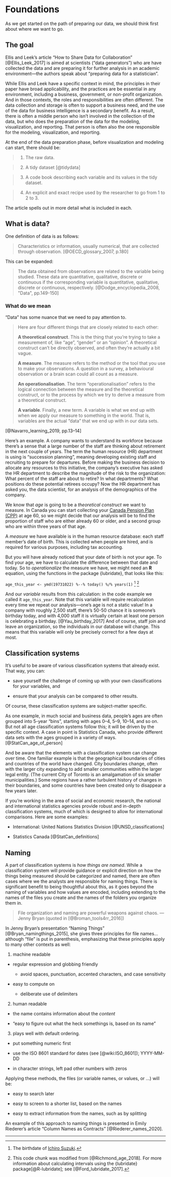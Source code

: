 # Foundations {#foundations}

As we get started on the path of preparing our data, we should think first about where we want to go.


## The goal

Ellis and Leek's article "How to Share Data for Collaboration" [@Ellis_Leek_2017] is aimed at scientists ("data generators") who are have collected the data and are preparing it for further analysis in an academic environment—the authors speak about "preparing data for a statistician". 

While Ellis and Leek have a specific context in mind, the principles in their paper have broad applicability, and the practices are be essential in any environment, including a business, government, or non-profit organization. And in those contexts, the roles and responsibilities are often different. The data collection and storage is often to support a business need, and the use of the data for business intelligence is a secondary benefit. As a result, there is often a middle person who isn't involved in the collection of the data, but who does the preparation of the data for the modeling, visualization, and reporting. That person is often also the one responsible for the modeling, visualization, and reporting.

At the end of the data preparation phase, before visualization and modeling can start, there should be:

> 1. The raw data.

> 2. A tidy dataset [@tidydata]

> 3. A code book describing each variable and its values in the tidy dataset.

> 4. An explicit and exact recipe used by the researcher to go from 1 to 2 to 3.

The article spells out in more detail what is included in each.


## What is data?

One definition of data is as follows:

> Characteristics or information, usually numerical, that are collected through observation. [@OECD_glossary_2007, p.180]

This can be expanded:

> The data obtained from observations are related to the variable being studied. These data are quantitative, qualitative, discrete or continuous if the corresponding variable is quantitative, qualitative, discrete or continuous, respectively. [@Dodge_encyclopedia_2008, "Data", pp.149-150]


### What do we mean

"Data" has some nuance that we need to pay attention to.

> Here are four different things that are closely related to each other:
>
> **__A theoretical construct__**. This is the thing that you’re trying to take a measurement of, like “age”, “gender” or an “opinion”. A theoretical construct can’t be directly observed, and often they’re actually a bit vague.
>
>**__A measure__**. The measure refers to the method or the tool that you use to make your observations. A question in a survey, a behavioural observation or a brain scan could all count as a measure.
>
>**__An operationalisation__**. The term “operationalisation” refers to the logical connection between the measure and the theoretical construct, or to the process by which we try to derive a measure from a theoretical construct.
>
>**__A variable__**. Finally, a new term. A variable is what we end up with when we apply our measure to something in the world. That is, variables are the actual “data” that we end up with in our data sets.

[@Navarro_learning_2019, pp.13–14]

Here's an example. A company wants to understand its workforce because there's a sense that a large number of the staff are thinking about retirement in the next couple of years. The term the human resource (HR) department is using is "succession planning", meaning developing existing staff and recruiting to prepare for departures. Before making the business decision to allocate any resources to this initiative, the company's executive has asked the HR department to describe the magnitude of the risk to the organization: What percent of the staff are about to retire? In what departments? What positions do these potential retirees occupy? Now the HR department has asked you, the data scientist, for an analysis of the demographics of the company. 

We know that _age_ is going to be a _theoretical construct_ we want to measure. In Canada you can start collecting your [Canada Pension Plan (CPP)](https://www.canada.ca/en/services/benefits/publicpensions/cpp.html) at age 60, so we might decide that our analysis will be to find the proportion of staff who are either already 60 or older, and a second group who are within three years of that age.

A _measure_ we have available is in the human resource database: each staff member's date of birth. This is collected when people are hired, and is required for various purposes, including tax accounting.

But you will have already noticed that your date of birth is not your age. To find your age, we have to calculate the difference between that date and today. So to _operationalize_ the measure we have, we might need an **R** equation, using the functions in the package {lubridate}, that looks like this:

`age_this_year <- ymd(19731022) %--% today() %/% years(1)` ^[The birthdate of [Ichiro Suzuki](https://en.wikipedia.org/wiki/Ichiro_Suzuki).] ^[This code chunk was modified from [@Richmond_age_2018]. For more information about calculating intervals using the {lubridate} package[@R-lubridate]; see [@Ford_lubridate_2017].]


And our _variable_ results from this calculation: in the code example we called it `age_this_year`. Note that this variable will require recalculation every time we repeat our analysis—one's age is not a static value! In a company with roughly 2,500 staff, there's 50-50 chance it is someone's birthday today, and with 4,000 staff it is virtually certain at least one person is celebrating a birthday. [@Yau_birthday_2017] And of course, staff join and leave an organization, so the individuals in our database will change. This means that this variable will only be precisely correct for a few days at most.



## Classification systems

It's useful to be aware of various classification systems that already exist. That way, you can: 

* save yourself the challenge of coming up with your own classifications for your variables, and

* ensure that your analysis can be compared to other results.

Of course, these classification systems are subject-matter specific. 

As one example, in much social and business data, people's ages are often grouped into 5-year "bins", starting with ages 0–4, 5–9, 10–14, and so on. But not all age classification systems follow this; it will be driven by the specific context. A case in point is Statistics Canada, who provide different data sets with the ages grouped in a variety of ways. [@StatCan_age_of_person]

And be aware that the elements with a classification system can change over time. One familiar example is that the geographical boundaries of cities and countries of the world have changed. City boundaries change, often with the larger city expanding to add smaller communities within the larger legal entity. (The current City of Toronto is an amalgamation of six smaller municipalities.) Some regions have a rather turbulent history of changes in their boundaries, and some countries have been created only to disappear a few years later. 

If you're working in the area of social and economic research, the national and international statistics agencies provide robust and in-depth classification systems, much of which is designed to allow for international comparisons. Here are some examples:

* International: United Nations Statistics Division [@UNSD_classifications]

* Statistics Canada [@StatCan_definitions]



## Naming

A part of classification systems is _how things are named_. While a classification system will provide guidance or explicit direction on how the things being measured should be categorized and named, there are often cases where we the analysts are responsible for naming things. There is significant benefit to being thoughtful about this, as it goes beyond the naming of variables and how values are encoded, including extending to the names of the files you create and the names of the folders you organize them in.

> File organization and naming are powerful weapons against chaos.
> —Jenny Bryan (quoted in [@Broman_tools4rr_2016])

In Jenny Bryan's presentation "Naming Things" [@Bryan_namingthings_2015], she gives three principles for file names...although "file" is put in parenthesis, emphasizing that these principles apply to many other contexts as well:

1. machine readable

  * regular expression and globbing friendly
  
    - avoid spaces, punctuation, accented characters, and case sensitivity
    
  * easy to compute on
  
    - deliberate use of delimiters
    
2. human readable

  * the name contains information about the _content_
  
  * "easy to figure out what the heck somethings is, based on its name"

3. plays well with default ordering.

  * put something numeric first
  
  * use the ISO 8601 standard for dates (see [@wiki:ISO_8601]); YYYY-MM-DD
  
  * in character strings, left pad other numbers with zeros
  
  
Applying these methods, the files (or variable names, or values, or ...) will be:

* easy to search later

* easy to screen to a shorter list, based on the names

* easy to extract information from the names, such as by splitting


An example of this approach to naming things is presented in Emily Riederer's article "Column Names as Contracts" [@Riederer_names_2020].



***



 
